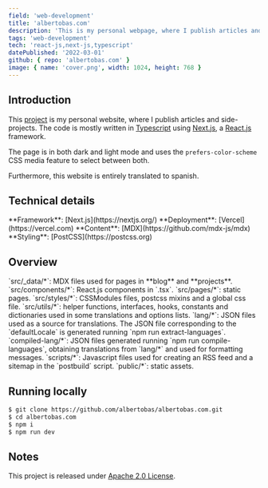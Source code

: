 ```yaml
---
field: 'web-development'
title: 'albertobas.com'
description: 'This is my personal webpage, where I publish articles and side-projects.'
tags: 'web-development'
tech: 'react-js,next-js,typescript'
datePublished: '2022-03-01'
github: { repo: 'albertobas.com' }
image: { name: 'cover.png', width: 1024, height: 768 }
---
```


## Introduction

This [project](https://github.com/albertobas/albertobas.com 'https://github.com/albertobas/albertobas.com') is my personal website, where I publish articles and side-projects. The code is mostly written in [Typescript](/tags/typescript) using [Next.js](/tags/next-js), a [React.js](/tags/react-js) framework.

The page is in both dark and light mode and uses the `prefers-color-scheme` CSS media feature to select between both.

Furthermore, this website is entirely translated to spanish.

## Technical details

<IUl>
  <ILi>**Framework**: [Next.js](https://nextjs.org/)</ILi>
  <ILi>**Deployment**: [Vercel](https://vercel.com)</ILi>
  <ILi>**Content**: [MDX](https://github.com/mdx-js/mdx)</ILi>
  <ILi>**Styling**: [PostCSS](https://postcss.org)</ILi>
</IUl>

## Overview

<IUl>
  <ILi>`src/_data/*`: MDX files used for pages in **blog** and **projects**.</ILi>
  <ILi>`src/components/*`: React.js components in `.tsx`.</ILi>
  <ILi>`src/pages/*`: static pages.</ILi>
  <ILi>`src/styles/*`: CSSModules files, postcss mixins and a global css file.</ILi>
  <ILi>`src/utils/*`: helper functions, interfaces, hooks, constants and dictionaries used in some translations and options lists.</ILi>
  <ILi>`lang/*`: JSON files used as a source for translations. The JSON file corresponding to the `defaultLocale` is generated running `npm run extract-languages`.</ILi>
  <ILi>`compiled-lang/*`: JSON files generated running `npm run compile-languages`, obtaining translations from `lang/*` and used for formatting messages.</ILi>
  <ILi>`scripts/*`: Javascript files used for creating an RSS feed and a sitemap in the `postbuild` script.</ILi>
  <ILi>`public/*`: static assets.</ILi>
</IUl>

## Running locally

```bash
$ git clone https://github.com/albertobas/albertobas.com.git
$ cd albertobas.com
$ npm i
$ npm run dev
```

## Notes

This project is released under [Apache 2.0 License](https://github.com/albertobas/albertobas.com/blob/main/LICENSE).
